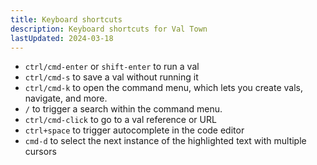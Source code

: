 ```yaml
---
title: Keyboard shortcuts
description: Keyboard shortcuts for Val Town
lastUpdated: 2024-03-18
---
```


- `ctrl/cmd-enter` or `shift-enter` to run a val
- `ctrl/cmd-s` to save a val without running it
- `ctrl/cmd-k` to open the command menu, which lets you create vals,
  navigate, and more.
- `/` to trigger a search within the command menu.
- `ctrl/cmd-click` to go to a val reference or URL
- `ctrl+space` to trigger autocomplete in the code editor
- `cmd-d` to select the next instance of the highlighted text with multiple cursors
